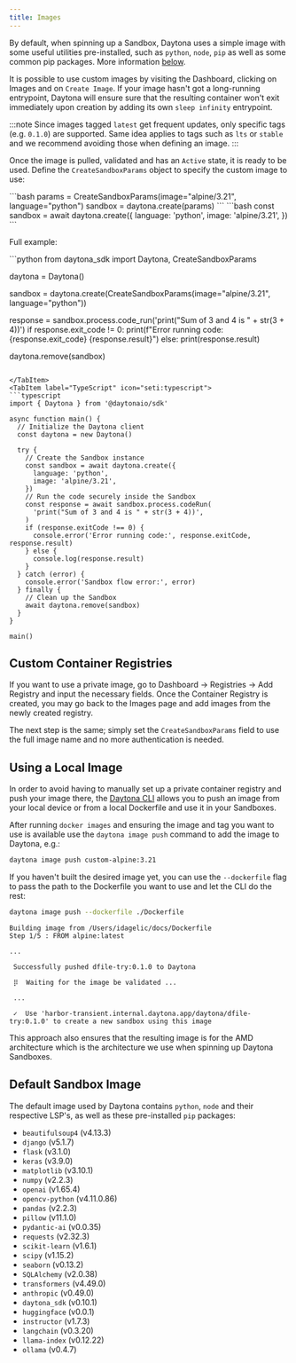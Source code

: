 ```yaml
---
title: Images
---
```



By default, when spinning up a Sandbox, Daytona uses a simple image with some useful utilities pre-installed, such as `python`, `node`, `pip` as well as some common pip packages. More information [below](#default-sandbox-image).

It is possible to use custom images by visiting the Dashboard, clicking on Images and on `Create Image`. If your image hasn't got a long-running entrypoint, Daytona will ensure sure that the resulting container won't exit immediately upon creation by adding its own `sleep infinity` entrypoint.

:::note
Since images tagged `latest` get frequent updates, only specific tags (e.g. `0.1.0`) are supported. Same idea applies to tags such as `lts` or `stable` and we recommend avoiding those when defining an image.
:::

Once the image is pulled, validated and has an `Active` state, it is ready to be used. Define the `CreateSandboxParams` object to specify the custom image to use:

<Tabs>
<TabItem label="Python" icon="seti:python">
```bash
params = CreateSandboxParams(image="alpine/3.21", language="python")
sandbox = daytona.create(params)
```
</TabItem>
<TabItem label="TypeScript" icon="seti:typescript">
```bash
const sandbox = await daytona.create({
  language: 'python',
  image: 'alpine/3.21',
})
```
</TabItem>
</Tabs>

Full example:

<Tabs>
<TabItem label="Python" icon="seti:python">
```python
from daytona_sdk import Daytona, CreateSandboxParams

daytona = Daytona()

sandbox = daytona.create(CreateSandboxParams(image="alpine/3.21", language="python"))

response = sandbox.process.code_run('print("Sum of 3 and 4 is " + str(3 + 4))')
if response.exit_code != 0:
    print(f"Error running code: {response.exit_code} {response.result}")
else:
    print(response.result)

daytona.remove(sandbox)

```

</TabItem>
<TabItem label="TypeScript" icon="seti:typescript">
```typescript
import { Daytona } from '@daytonaio/sdk'

async function main() {
  // Initialize the Daytona client
  const daytona = new Daytona()

  try {
    // Create the Sandbox instance
    const sandbox = await daytona.create({
      language: 'python',
      image: 'alpine/3.21',
    })
    // Run the code securely inside the Sandbox
    const response = await sandbox.process.codeRun(
      'print("Sum of 3 and 4 is " + str(3 + 4))',
    )
    if (response.exitCode !== 0) {
      console.error('Error running code:', response.exitCode, response.result)
    } else {
      console.log(response.result)
    }
  } catch (error) {
    console.error('Sandbox flow error:', error)
  } finally {
    // Clean up the Sandbox
    await daytona.remove(sandbox)
  }
}

main()

```

</TabItem>
</Tabs>

## Custom Container Registries

If you want to use a private image, go to Dashboard -> Registries -> Add Registry and input the necessary fields. Once the Container Registry is created, you may go back to the Images page and add images from the newly created registry.

The next step is the same; simply set the `CreateSandboxParams` field to use the full image name and no more authentication is needed.

## Using a Local Image

In order to avoid having to manually set up a private container registry and push your image there, the [Daytona CLI](/docs/getting-started#setting-up-the-daytona-cli) allows you to push an image from your local device or from a local Dockerfile and use it in your Sandboxes.

After running `docker images` and ensuring the image and tag you want to use is available use the `daytona image push` command to add the image to Daytona, e.g.:

```bash
daytona image push custom-alpine:3.21
```

If you haven't built the desired image yet, you can use the `--dockerfile` flag to pass the path to the Dockerfile you want to use and let the CLI do the rest:

```bash
daytona image push --dockerfile ./Dockerfile
```

```text
Building image from /Users/idagelic/docs/Dockerfile
Step 1/5 : FROM alpine:latest

...

 Successfully pushed dfile-try:0.1.0 to Daytona                                         
                                          
 ⡿  Waiting for the image be validated ...

 ...

 ✓  Use 'harbor-transient.internal.daytona.app/daytona/dfile-try:0.1.0' to create a new sandbox using this image

```

This approach also ensures that the resulting image is for the AMD architecture which is the architecture we use when spinning up Daytona Sandboxes.

## Default Sandbox Image

The default image used by Daytona contains `python`, `node` and their respective LSP's, as well as these pre-installed `pip` packages:

- `beautifulsoup4` (v4.13.3)
- `django` (v5.1.7)
- `flask` (v3.1.0)
- `keras` (v3.9.0)
- `matplotlib` (v3.10.1)
- `numpy` (v2.2.3)
- `openai` (v1.65.4)
- `opencv-python` (v4.11.0.86)
- `pandas` (v2.2.3)
- `pillow` (v11.1.0)
- `pydantic-ai` (v0.0.35)
- `requests` (v2.32.3)
- `scikit-learn` (v1.6.1)
- `scipy` (v1.15.2)
- `seaborn` (v0.13.2)
- `SQLAlchemy` (v2.0.38)
- `transformers` (v4.49.0)
- `anthropic` (v0.49.0)
- `daytona_sdk` (v0.10.1)
- `huggingface` (v0.0.1)
- `instructor` (v1.7.3)
- `langchain` (v0.3.20)
- `llama-index` (v0.12.22)
- `ollama` (v0.4.7)
